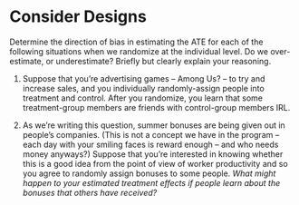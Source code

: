 # Consider Designs 

Determine the direction of bias in estimating the ATE for each of the following situations when we randomize at the individual level.  Do we over-estimate, or underestimate? Briefly but clearly explain your reasoning.

1. Suppose that you're advertising games -- Among Us? -- to try and increase sales, and you individually randomly-assign people into treatment and control. After you randomize, you learn that some treatment-group members are friends with control-group members IRL. 

>

2. As we're writing this question, summer bonuses are being given out in people's companies. (This is not a concept we have in the program -- each day with your smiling faces is reward enough -- and who needs money anyways?) Suppose that you're interested in knowing whether this is a good idea from the point of view of worker productivity and so you agree to randomly assign bonuses to some people. *What might happen to your estimated treatment effects if people learn about the bonuses that others have received?* 

>